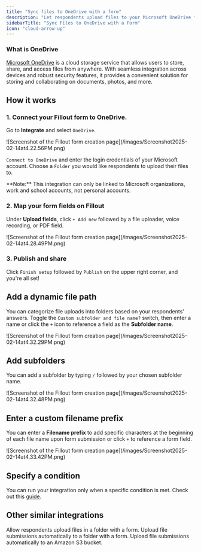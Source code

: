 ```yaml
---
title: "Sync files to OneDrive with a form"
description: "Let respondents upload files to your Microsoft OneDrive folder using a Fillout form. Optionally set a dynamic file path to organize submissions into nested folders."
sidebarTitle: "Sync Files to OneDrive with a Form"
icon: "cloud-arrow-up"
---
```


### **What is OneDrive**

[Microsoft OneDrive](https://www.microsoft.com/en-us/microsoft-365/onedrive/onedrive-for-business?ref=filloutforms-helparticle) is a cloud storage service that allows users to store, share, and access files from anywhere. With seamless integration across devices and robust security features, it provides a convenient solution for storing and collaborating on documents, photos, and more.

## **How it works**

### **1. Connect your Fillout form to OneDrive.**

Go to **Integrate** and select `OneDrive`.

<Frame>
  ![Screenshot of the Fillout form creation page](/images/Screenshot2025-02-14at4.22.56PM.png)
</Frame>

`Connect to OneDrive` and enter the login credentials of your Microsoft account. Choose a `Folder` you would like respondents to upload their files to.

<Note>
  **Note:** This integration can only be linked to Microsoft organizations, work and school accounts, not personal accounts.
</Note>

### **2. Map your form fields on Fillout**

Under **Upload fields**, click `+ Add new` followed by a file uploader, voice recording, or PDF field.

<Frame style={{ width: '432px', height: '360px' }}>
  ![Screenshot of the Fillout form creation page](/images/Screenshot2025-02-14at4.28.49PM.png)
</Frame>

### **3. Publish and share**

Click `Finish setup` followed by `Publish` on the upper right corner, and you're all set\!

## **Add a dynamic file path**

You can categorize file uploads into folders based on your respondents’ answers. Toggle the `Custom subfolder and file name?` switch, then enter a name or click the `+` icon to reference a field as the **Subfolder name**.

<Frame style={{ width: '432px', height: '217px' }}>
  ![Screenshot of the Fillout form creation page](/images/Screenshot2025-02-14at4.32.29PM.png)
</Frame>

## **Add subfolders**

You can add a subfolder by typing `/` followed by your chosen subfolder name.

<Frame style={{ width: '432px', height: '85px' }}>
  ![Screenshot of the Fillout form creation page](/images/Screenshot2025-02-14at4.32.48PM.png)
</Frame>

## **Enter a custom filename prefix**

You can enter a **Filename prefix** to add specific characters at the beginning of each file name upon form submission or click `+` to reference a form field.

<Frame style={{ width: '432px', height: '83px' }}>
  ![Screenshot of the Fillout form creation page](/images/Screenshot2025-02-14at4.33.42PM.png)
</Frame>

## Specify a condition

You can run your integration only when a specific condition is met. Check out this [guide](/conditional-integration).

## **Other similar integrations**

<CardGroup cols={3}>
  <Card title="Upload files to Google Drive" icon="google-drive" iconType="regular" color="#FFC738" href="/google-drive">
    Allow respondents upload files in a folder with a form.
  </Card>
  <Card title="Sync file uploads to Dropbox" icon="dropbox" iconType="regular" color="#FFC738" href="/dropbox">
    Upload file submissions automatically to a folder with a form.
  </Card>
  <Card title="Sync file uploads to Amazon S3" icon="amazon" iconType="regular" color="#FFC738" href="/amazon-s3">
    Upload file submissions automatically to an Amazon S3 bucket.
  </Card>
</CardGroup>

